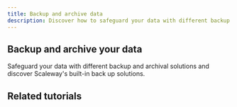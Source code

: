 ```yaml
---
title: Backup and archive data
description: Discover how to safeguard your data with different backup and archival solutions.
---
```


## Backup and archive your data
Safeguard your data with different backup and archival solutions and discover Scaleway's built-in back up solutions.

<Grid>
    <SummaryCard
        title="Create a snapshot of a Block Storage volume"
        icon="rocket"
        description="Take snapshots that you can use to recreate volumes."
        label="Read more"
        url="/block-storage/how-to/create-a-snapshot/"
    />
    <SummaryCard
        title="How to manage backups for Database Instances"
        icon="info"
        description="The autobackup feature allows you to automate backups according to a schedule you define."
        label="Read more"
        url="/managed-databases-for-postgresql-and-mysql/how-to/manage-backups/#how-to-set-up-autobackups"
    />
</Grid>

## Related tutorials

<UseCaseList category="back-up-data" />